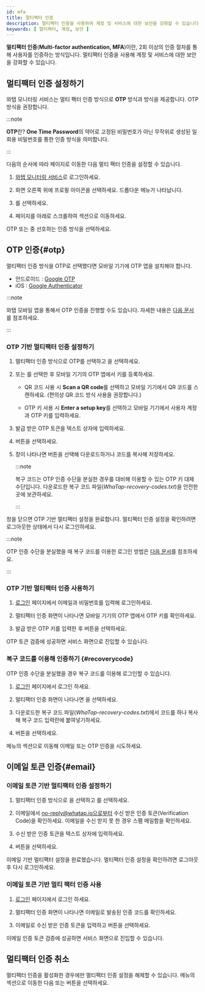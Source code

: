```yaml
---
id: mfa
title: 멀티팩터 인증
description: 멀티팩터 인증을 사용하여 계정 및 서비스에 대한 보안을 강화할 수 있습니다.
keywords: [ 멀티팩터, 계정, 보안 ]
---
```


**멀티팩터 인증**(**Multi-factor authentication, MFA**)이란, 2회 이상의 인증 절차를 통해 사용자를 인증하는 방식입니다. 멀티팩터 인증을 사용해 계정 및 서비스에 대한 보안을 강화할 수 있습니다.

## 멀티팩터 인증 설정하기

와탭 모니터링 서비스는 멀티 팩터 인증 방식으로 **OTP** 방식과 <Cmdname sid="email" className="uitext" /> 방식을 제공합니다. OTP 방식을 권장합니다.

:::note

**OTP**란? **One Time Password**의 약어로 고정된 비밀번호가 아닌 무작위로 생성된 일회용 비밀번호를 통한 인증 방식을 의미합니다.

:::

다음의 순서에 따라 <Cmdname sid="MNU07360" className="uitext" /> 페이지로 이동한 다음 멀티 팩터 인증을 설정할 수 있습니다.

1. [와탭 모니터링 서비스](https://service.whatap.io)로 로그인하세요.

1. 화면 오른쪽 위에 프로필 아이콘을 선택하세요. 드롭다운 메뉴가 나타납니다.

1. <Cmdname sid="MNU07360" className="uitext" />를 선택하세요.

1. 페이지를 아래로 스크롤하여 <Cmdname sid="two_factor_auth" className="uitext" /> 섹션으로 이동하세요.

    <ImgLang img='account-mfa-section.png' desc='멀티팩터 인증' />

<Link to="#otp"><span class="uitext">OTP</span></Link> 또는 <Link to="#email"><Cmdname sid="email" /></Link> 중 선호하는 인증 방식을 선택하세요.

## OTP 인증{#otp}

멀티팩터 인증 방식을 OTP로 선택했다면 모바일 기기에 OTP 앱을 설치해야 합니다.

- 안드로이드 : [Google OTP](https://play.google.com/store/apps/details?id=com.google.android.apps.authenticator2)
- iOS : [Google Authenticator](https://apps.apple.com/app/google-authenticator/id388497605)

:::note

와탭 모바일 앱을 통해서 OTP 인증을 진행할 수도 있습니다. 자세한 내용은 [다음 문서](../mobile-app#mobileotp)를 참조하세요.

:::

### OTP 기반 멀티팩터 인증 설정하기

<ImgLang img='account-mfa-otp.png' desc='OTP 인증 선택' />

1. 멀티팩터 인증 방식으로 <span class="uitext">OTP</span>를 선택하고 <Cmdname sid="create_otp_key" className="uitext" />을 선택하세요.

1. <Cmdname sid="qr_code_url" className="uitext" /> 또는 <Cmdname sid="otp_key" className="uitext" />를 선택한 후 모바일 기기의 OTP 앱에서 키를 등록하세요.
    
    - QR 코드 사용 시 **Scan a QR code**를 선택하고 모바일 기기에서 QR 코드를 스캔하세요. (편의상 QR 코드 방식 사용을 권장합니다.)
    
    - OTP 키 사용 시 **Enter a setup key**를 선택하고 모바일 기기에서 사용자 계정과 OTP 키를 입력하세요.
    
    <ImgLang img='account-mfa-google.png' desc='구글 OTP 앱' />
    
1. 발급 받은 OTP 토큰을 <Cmdname sid="BTN06501" className="uitext" /> 텍스트 상자에 입력하세요. 

1. <Cmdname sid="validate_otp_token" className="uitext" /> 버튼을 선택하세요.

1. <Cmdname sid="TTL07396" className="uitext" /> 창이 나타나면 <Cmdname sid="BTN07544" className="uitext" /> 버튼을 선택해 다운로드하거나 코드를 복사해 저장하세요.

    :::note

    복구 코드는 OTP 인증 수단을 분실한 경우를 대비해 이용할 수 있는 OTP 키 대체 수단입니다. 다운로드한 복구 코드 파일(*WhaTap-recovery-codes.txt*)을 안전한 곳에 보관하세요.

    :::

<Cmdname sid="TTL07396" className="uitext" /> 창을 닫으면 OTP 기반 멀티팩터 설정을 완료합니다. 멀티팩터 인증 설정을 확인하려면 로그아웃한 상태에서 다시 로그인하세요.

:::note

OTP 인증 수단을 분실했을 때 복구 코드를 이용한 로그인 방법은 [다음 문서](#recoverycode)를 참조하세요.

:::


### OTP 기반 멀티팩터 인증 사용하기

1. [로그인](https://service.whatap.io/account/login) 페이지에서 이메일과 비밀번호를 입력해 로그인하세요.

1. 멀티팩터 인증 화면이 나타나면 모바일 기기의 OTP 앱에서 OTP 키를 확인하세요.

1. 발급 받은 OTP 키를 입력한 후 <Cmdname sid="authentication" className="uitext" /> 버튼을 선택하세요.

OTP 토큰 검증에 성공하면 서비스 화면으로 진입할 수 있습니다.


### 복구 코드를 이용해 인증하기 {#recoverycode}

OTP 인증 수단을 분실했을 경우 복구 코드를 이용해 로그인할 수 있습니다.

1. [로그인](https://service.whatap.io/account/login) 페이지에서 로그인 하세요.

1. 멀티팩터 인증 화면이 나타나면 <Cmdname sid="BTN07393" className="uitext" />을 선택하세요.

    <ImgLang img='account-mfa-recovery.png' desc='복구 코드' />

1. 다운로드한 복구 코드 파일(*WhaTap-recovery-codes.txt*)에서 코드를 하나 복사해 복구 코드 입력란에 붙여넣기하세요.

1. <Cmdname sid="authentication" className="uitext" /> 버튼을 선택하세요.

<Cmdname sid="MNU07360" className="uitext" /> 메뉴의 <Cmdname sid="two_factor_auth" className="uitext" /> 섹션으로 이동해 이메일 또는 OTP 인증을 시도하세요.


## 이메일 토큰 인증{#email}

### 이메일 토큰 기반 멀티팩터 인증 설정하기

<ImgLang img='account-mfa-email.png' desc='이메일 토큰 인증 선택' />

1. 멀티팩터 인증 방식으로 <Cmdname sid="email" className="uitext" />을 선택하고 <Cmdname sid="send_auth_token_mail" className="uitext" />를 선택하세요.

1. 이메일에서 no-reply@whatap.io으로부터 수신 받은 인증 토큰(Verification Code)을 확인하세요. 이메일을 수신 받지 못 한 경우 스팸 메일함을 확인하세요.

1. 수신 받은 인증 토큰을 <Cmdname sid="BTN06501" className="uitext" /> 텍스트 상자에 입력하세요. 

1. <Cmdname sid="validate_email_token" className="uitext" /> 버튼을 선택하세요.

이메일 기반 멀티팩터 설정을 완료했습니다. 멀티팩터 인증 설정을 확인하려면 로그아웃 후 다시 로그인하세요.

### 이메일 토큰 기반 멀티 팩터 인증 사용

1. [로그인](https://service.whatap.io/account/login) 페이지에서 로그인 하세요.

1. 멀티팩터 인증 화면이 나타나면 이메일로 발송된 인증 코드를 확인하세요.

1. 이메일로 수신 받은 인증 토큰을 입력하고 <Cmdname sid="authentication" className="uitext" /> 버튼을 선택하세요.

이메일 인증 토큰 검증에 성공하면 서비스 화면으로 진입할 수 있습니다.


## 멀티팩터 인증 취소

<ImgLang img='account-mfa-disable.png' desc='멀티팩터 인증 취소' />

멀티팩터 인증을 활성화한 경우에만 멀티팩터 인증 설정을 해제할 수 있습니다. <Link to="https://service.whatap.io/v2/account/management"><Cmdname sid="MNU07360" /></Link> 메뉴의 <Cmdname sid="two_factor_auth" className="uitext" /> 섹션으로 이동한 다음 <Cmdname sid="clear_otp_key" className="uitext" /> 또는 <Cmdname sid="clear_multi_factor" className="uitext" /> 버튼을 선택하세요.